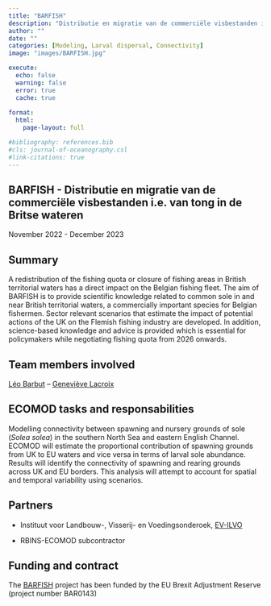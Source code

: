```yaml
---
title: "BARFISH"
description: "Distributie en migratie van de commerciële visbestanden i.e. van tong in de Britse wateren"
author: ""
date: ""
categories: [Modeling, Larval dispersal, Connectivity]
image: "images/BARFISH.jpg"

execute:
  echo: false
  warning: false
  error: true
  cache: true
  
format: 
  html:
    page-layout: full

#bibliography: references.bib
#cls: journal-of-oceanography.csl
#link-citations: true
---
```


## BARFISH - Distributie en migratie van de commerciële visbestanden i.e. van tong in de Britse wateren

November 2022 - December 2023

## Summary

A redistribution of the fishing quota or closure of fishing areas in British territorial waters has a direct impact on the Belgian fishing fleet. The aim of BARFISH is to provide scientific knowledge related to common sole in and near British territorial waters, a commercially important species for Belgian fishermen. Sector relevant scenarios that estimate the impact of potential actions of the UK on the Flemish fishing industry are developed. In addition, science-based knowledge and advice is provided which is essential for policymakers while negotiating fishing quota from 2026 onwards.

## Team members involved

[Léo Barbut](/posts/members/LB) -- [Geneviève Lacroix](/posts/members/GL)

## ECOMOD tasks and responsabilities

Modelling connectivity between spawning and nursery grounds of sole (*Solea solea*) in the southern North Sea and eastern English Channel.
ECOMOD will estimate the proportional contribution of spawning grounds from UK to EU waters and vice versa in terms of larval sole abundance. Results will identify the connectivity of spawning and rearing grounds across UK and EU borders. This analysis will attempt to account for spatial and temporal variability using scenarios.

## Partners

* Instituut voor Landbouw-, Visserij- en Voedingsonderoek, [EV-ILVO](https://ilvo.vlaanderen.be/en/)

* RBINS-ECOMOD subcontractor

## Funding and contract
The [BARFISH](https://pureportal.ilvo.be/en/projects/distributie-en-migratie-van-de-commerci%C3%ABle-visbestanden-ie-van-to) project has been funded by the EU Brexit Adjustment Reserve (project number BAR0143)

